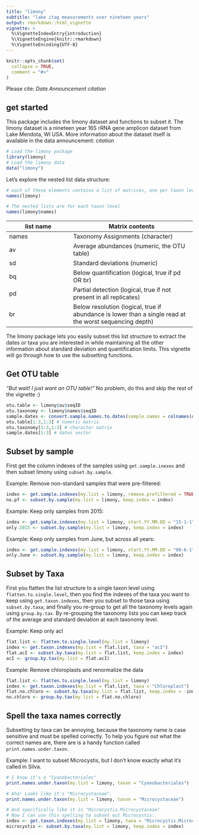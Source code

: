 ```yaml
---
title: "limony"
subtitle: "lake itag measurements over nineteen years"
output: rmarkdown::html_vignette
vignette: >
  %\VignetteIndexEntry{introduction}
  %\VignetteEngine{knitr::rmarkdown}
  %\VignetteEncoding{UTF-8}
---
```


```r
knitr::opts_chunk$set(
  collapse = TRUE,
  comment = "#>"
)
```

Please cite: _Data Announcement citation_

## get started

This package includes the limony dataset and functions to subset it. The limony dataset is a nineteen year 16S rRNA gene amplicon dataset from Lake Mendota, WI USA. More information about the dataset itself is available in the data announcement: _citation_

```r
# Load the limony package
library(limony)
# Load the limony data
data("limony")
```

Let's explore the nested list data structure:  
```r
# each of these elements contains a list of matrices, one per taxon level
names(limony)

# The nested lists are for each taxon level
names(limony$names)
```
list name   | Matrix contents
------------|-----------------------
names       | Taxonomy Assignments (character)
av          | Average abundances (numeric, the OTU table)
sd          | Standard deviations (numeric)
bq          | Below quantification (logical, true if pd OR br)
pd          | Partial detection (logical, true if not present in all replicates)
br          | Below resolution (logical, true if abundance is lower than a single read at the worst sequencing depth)

The limony package lets you easily subset this list structure to extract the dates or taxa you are interested in while maintaining all the other information about standard deviation and quantification limits. This vignette will go through how to use the subsetting functions. 

## Get OTU table
_"But wait! I just want an OTU table!"_ No problem, do this and skip the rest of the vignette :)
```r
otu.table <- limony$av$seqID
otu.taxonomy <- limony$names$seqID
sample.dates <- convert.sample.names.to.dates(sample.names = colnames(otu.table))
otu.table[1:3,1:3] # numeric matrix
otu.taxonomy[1:3,1:3] # character matrix
sample.dates[1:3] # dates vector
```

## Subset by sample 

First get the column indexes of the samples using `get.sample.inexes` and then subset limony using `subset.by.sample`.

Example: Remove non-standard samples that were pre-filtered:
```r
index <- get.sample.indexes(my.list = limony, remove.prefiltered = TRUE)
no.pf <- subset.by.sample(my.list = limony, keep.index = index)
```

Example: Keep only samples from 2015:
```r
index <- get.sample.indexes(my.list = limony, start.YY.MM.DD = "15-1-1", end.YY.MM.DD = "15-12-31")
only.2015 <- subset.by.sample(my.list = limony, keep.index = index)
```

Example: Keep only samples from June, but across all years:
```r
index <- get.sample.indexes(my.list = limony, start.YY.MM.DD = "00-6-1", end.YY.MM.DD = "00-6-31", dates.are.season.range = TRUE) # year is ignored, can be any year
only.June <- subset.by.sample(my.list = limony, keep.index = index)
```

## Subset by Taxa

First you flatten the list structure to a single taxon level using `flatten.to.single.level`, then you find the indexes of the taxa you want to keep using `get.taxon.indexes`, then you subset to those taxa using `subset.by.taxa`, and finally you re-group to get all the taxonomy levels again using `group.by.tax`. By re-grouping the taxonomy lists you can keep track of the average and standard deviation at each taxonomy level.

Example: Keep only acI
```r
flat.list <- flatten.to.single.level(my.list = limony)
index <- get.taxon.indexes(my.list = flat.list, taxa = "acI")
flat.acI <- subset.by.taxa(my.list = flat.list, keep.index = index)
acI <- group.by.tax(my.list = flat.acI)
````

Example: Remove chloroplasts and renormalize the data
```r
flat.list <- flatten.to.single.level(my.list = limony)
index <- get.taxon.indexes(my.list = flat.list, taxa = "Chloroplast")
flat.no.chloro <- subset.by.taxa(my.list = flat.list, keep.index = -index) # note the minus sign in front of index
no.chloro <- group.by.tax(my.list = flat.no.chloro)
```

## Spell the taxa names correctly
Subsetting by taxa can be annoying, because the taxonomy name is case sensitive and must be spelled correctly. To help you figure out what the correct names are, there are is a  handy function called `print.names.under.taxon`.

Example: I want to subset Microcystis, but I don't know exactly what it's called in Silva.
```r
# I know it's a "Cyanobacteriales"
print.names.under.taxon(my.list = limony, taxon = "Cyanobacteriales")

# Aha! Looks like it's "Microcystaceae".
print.names.under.taxon(my.list = limony, taxon = "Microcystaceae")

# And specifically like it is "Microcystis.Microcystaceae"
# Now I can use this spelling to subset out Microcystis:
index <- get.taxon.indexes(my.list = limony, taxa = "Microcystis.Microcystaceae")
microcystis <- subset.by.taxa(my.list = limony, keep.index = index)

```

